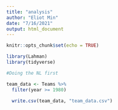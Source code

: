 ```yaml
---
title: "analysis"
author: "Eliot Min"
date: "7/16/2021"
output: html_document
---
```


```r
knitr::opts_chunk$set(echo = TRUE)

library(Lahman)
library(tidyverse)

```

```r

#Doing the NL first

team_data <- Teams %>% 
  filter(year >= 1980)

  write.csv(team_data, "team_data.csv")
  

```


